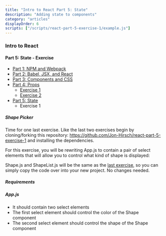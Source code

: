 ```yaml
---
title: "Intro to React Part 5: State"
description: "Adding state to components"
category: "articles"
displayOrder: 6
scripts: ["/scripts/react-part-5-exercise-1/example.js"]
---
```


### Intro to React

#### Part 5: State - Exercise

- [Part 1: NPM and Webpack](/articles/react-part-1-npm-and-webpack)
- [Part 2: Babel, JSX, and React](/articles/react-part-2-babel-jsx-and-react)
- [Part 3: Components and CSS](/articles/react-part-3-components-and-css)
- [Part 4: Props](/articles/react-part-4-props)
  - [Exercise 1](/articles/react-part-4-exercise-1)
  - [Exercise 2](/articles/react-part-4-exercise-2)
- [Part 5: State](/articles/react-part-5-state)
  - Exercise 1

##### Shape Picker

Time for one last exercise. Like the last two exercises begin by cloning/forking this
repository: https://github.com/Jon-Hirsch/react-part-5-exercise-1 and installing the
dependencies.

For this exercise, you will be rewriting App.js to contain a pair of select elements
that will allow you to control what kind of shape is displayed:

<div id="example1"></div>

Shape.js and ShapeList.js will be the same as the [last exercise](/articles/react-part-4-exercise-2),
so you can simply copy the code over into your new project. No changes needed.

##### Requirements

##### App.js

- It should contain two select elements
- The first select element should control the color of the Shape component
- The second select element should control the shape of the Shape component
